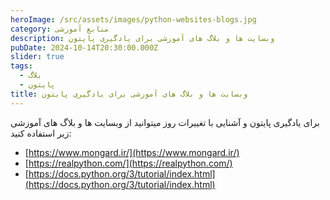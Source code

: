 ```yaml
---
heroImage: /src/assets/images/python-websites-blogs.jpg
category: منابع آموزشی
description: وبسایت ها و بلاگ های آموزشی برای یادگیری پایتون
pubDate: 2024-10-14T20:30:00.000Z
slider: true
tags:
  - بلاگ
  - پایتون
title: وبسایت ها و بلاگ های آموزشی برای یادگیری پایتون
---
```


برای یادگیری پایتون و آشنایی با تغییرات روز میتوانید از وبسایت ها و بلاگ های آموزشی زیر استفاده کنید:

- [https://www.mongard.ir/](https://www.mongard.ir/)
- [https://realpython.com/](https://realpython.com/)
- [https://docs.python.org/3/tutorial/index.html](https://docs.python.org/3/tutorial/index.html)
